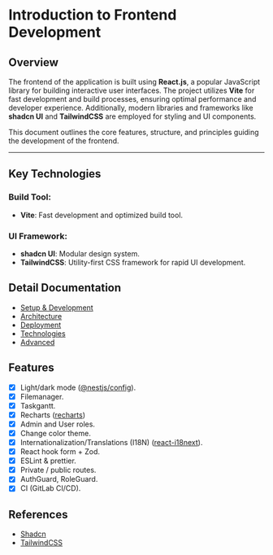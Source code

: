# Introduction to Frontend Development

## Overview

The frontend of the application is built using **React.js**, a popular JavaScript library for building interactive user interfaces. The project utilizes **Vite** for fast development and build processes, ensuring optimal performance and developer experience. Additionally, modern libraries and frameworks like **shadcn UI** and **TailwindCSS** are employed for styling and UI components.

This document outlines the core features, structure, and principles guiding the development of the frontend.

---

## Key Technologies

### Build Tool:

- **Vite**: Fast development and optimized build tool.

### UI Framework:

- **shadcn UI**: Modular design system.
- **TailwindCSS**: Utility-first CSS framework for rapid UI development.

## Detail Documentation

- [Setup & Development](frontend-reactjs/development)
- [Architecture](frontend-reactjs/architecture)
- [Deployment](frontend-reactjs/deployment)
- [Technologies](frontend-reactjs/technologies)
- [Advanced](frontend-reactjs/advanced)

## Features

- [x] Light/dark mode ([@nestjs/config](https://www.npmjs.com/package/@nestjs/config)).
- [x] Filemanager.
- [x] Taskgantt.
- [x] Recharts ([recharts](https://www.npmjs.com/package/recharts))
- [x] Admin and User roles.
- [x] Change color theme.
- [x] Internationalization/Translations (I18N) ([react-i18next](https://www.npmjs.com/package/react-i18next)).
- [x] React hook form + Zod.
- [x] ESLint & prettier.
- [x] Private / public routes.
- [x] AuthGuard, RoleGuard.
- [x] CI (GitLab CI/CD).

## References

- [Shadcn](https://ui.shadcn.com/)
- [TailwindCSS](https://tailwindcss.com/)
